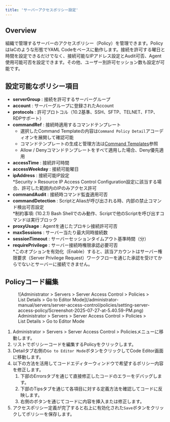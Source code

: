 ```yaml
---
title: 'サーバーアクセスポリシー設定'
---
```


## Overview

組織で管理するサーバーのアクセスポリシー（Policy）を管理できます。PolicyはIaCのような形態でYAML Codeをベースに動作します。接続を許可する曜日と時間を設定できるだけでなく、接続可能なIPアドレス設定とAudit可否、Agent使用可能可否を設定できます。その他、ユーザー別許可セッション数も設定が可能です。


## 設定可能なポリシー項目

*  **serverGroup**  : 接続を許可するサーバーグループ
*  **account** : サーバーグループに登録されたAccount
*  **protocols**  : 許可プロトコル（10.2基準、SSH、SFTP、TELNET、FTP、RDPサポート）
*  **commandRef**  : 接続時適用するコマンドテンプレート
    * 選択したCommand Templateの内容は`Command Policy Detail`アコーディオンを展開して確認可能
    * コマンドテンプレートの生成と管理方法は[Command Templates](../command-templates)参照
    * Allow / Denyコマンドテンプレートをすべて適用した場合、Deny優先適用
*  **accessTime**  : 接続許可時間
*  **accessWeekday**  : 接続可能曜日
*  **ipAddress**  : 接続可能IP設定<br/>*Security &gt; Resource IP Access Control Configuration設定に該当する場合、許可した範囲内のIPのみアクセス許可
*  **commandAudit**  : 接続時コマンド監査適用可否
*  **commandDetection**  : ScriptとAliasが呼び出される時、内部の禁止コマンド検出可否設定<br/>*制約事項: (10.2.1) Bash Shellでのみ動作、Scriptで他のScriptを呼び出すコマンドは実行ブロック
*  **proxyUsage**  : Agentを通じたプロキシ接続許可可否
*  **maxSessions**  : サーバー当たり最大同時接続数
*  **sessionTimeout** : サーバーセッションタイムアウト基準時間（分）
*  **requirePrivilege** : サーバー接続時権限承認必要可否<br/>*このオプションを有効化（Enable）すると、該当アカウントはサーバー権限要求（Server Privilege Request）ワークフローを通じた承認を受けてからでないとサーバーに接続できません。


## Policyコード編集

<figure data-layout="center" data-align="center">
![Administrator &gt; Servers &gt; Server Access Control &gt; Policies &gt; List Details &gt; Go to Editor Mode](/administrator-manual/servers/server-access-control/policies/setting-server-access-policy/Screenshot-2025-07-27-at-5.40.59-PM.png)
<figcaption>
Administrator &gt; Servers &gt; Server Access Control &gt; Policies &gt; List Details &gt; Go to Editor Mode
</figcaption>
</figure>

1. Administrator &gt; Servers &gt; Server Access Control &gt; Policiesメニューに移動します。
2. リストでポリシーコードを編集するPolicyをクリックします。
3. Detailタブ右側の`Go to Editor Mode`ボタンをクリックしてCode Editor画面に移動します。
4. 以下の方法を活用してコードエディターウィンドウで希望するポリシー内容を修正します。
    1. 下部のErrorsタブを通じて直接修正したコードのエラーをデバッグします。
    2. 下部のTipsタブを通じて各項目に対する定義方法を確認してコードに反映します。
    3. 右側のボタンを通じてコードに内容を挿入または修正します。
5. アクセスポリシー定義が完了すると右上に有効化された`Save`ボタンをクリックしてポリシーを保存します。
